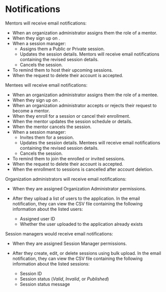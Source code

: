 
# Notifications

Mentors will receive email notifications:

* When an organization administrator assigns them the role of a mentor.
* When they sign up on <PartialExample mentored />.
* When a session manager:
    * Assigns them a Public or Private session.
    * Updates the session details. Mentors will receive email notifications containing the revised session details.
    * Cancels the session.
* To remind them to host their upcoming sessions.
* When the request to delete their account is accepted.

Mentees will receive email notifications:

* When an organization administrator assigns them the role of a mentee.
* When they sign up on <PartialExample mentored />.
* When an organization administrator accepts or rejects their request to become a mentor.
* When they enroll for a session or cancel their enrollment.
* When the mentor updates the session schedule or details.
* When the mentor cancels the session.
* When a session manager:
    * Invites them for a session.
    * Updates the session details. Mentees will receive email notifications containing the revised session details.
    * Cancels the session.
* To remind them to join the enrolled or invited sessions.
* When the request to delete their account is accepted.
* When the enrollment to sessions is cancelled after account deletion.

Organization administrators will receive email notifications:

* When they are assigned Organization Administrator permissions.
* After they upload a list of users to the application. In the email notification, they can view the CSV file containing the following information about the listed users:

    * Assigned user ID
    * Whether the user uploaded to the application already exists

Session managers would receive email notifications:

* When they are assigned Session Manager permissions.
* After they create, edit, or delete sessions using bulk upload. In the email notification, they can view the CSV file containing the following information about the listed sessions:

    * Session ID
    * Session status (<i>Valid</i>, <i>Invalid</i>, or <i>Published</i>)
    * Session status message






